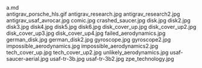     
<div className="w-full md:max-w-[80rem] float-right italic">
	<MD_a_md />
	a.md
</div>
<PopImage className="sm:float-right clear-right m-auto sm:m-1 sm:ml-4" src={GIF_antigrav_porsche_hls_gif} width={384} alt="antigrav_porsche_hls.gif">
	antigrav_porsche_hls.gif
</PopImage>
<PopImage className="sm:float-left clear-left m-auto sm:m-1 sm:mr-4" src={JPG_antigrav_research_jpg} width={384} alt="antigrav_research.jpg">
	antigrav_research.jpg
</PopImage>
<PopImage className="sm:float-right clear-right m-auto sm:m-1 sm:ml-4" src={JPG_antigrav_research2_jpg} width={384} alt="antigrav_research2.jpg">
	antigrav_research2.jpg
</PopImage>
<PopImage className="sm:float-left clear-left m-auto sm:m-1 sm:mr-4" src={JPG_antigrav_usaf_avrocar_jpg} width={384} alt="antigrav_usaf_avrocar.jpg">
	antigrav_usaf_avrocar.jpg
</PopImage>
<PopImage className="sm:float-right clear-right m-auto sm:m-1 sm:ml-4" src={JPG_comic_jpg} width={384} alt="comic.jpg">
	comic.jpg
</PopImage>
<PopImage className="sm:float-left clear-left m-auto sm:m-1 sm:mr-4" src={JPG_crashed_saucer_jpg} width={384} alt="crashed_saucer.jpg">
	crashed_saucer.jpg
</PopImage>
<PopImage className="sm:float-right clear-right m-auto sm:m-1 sm:ml-4" src={JPG_disk_jpg} width={384} alt="disk.jpg">
	disk.jpg
</PopImage>
<PopImage className="sm:float-left clear-left m-auto sm:m-1 sm:mr-4" src={JPG_disk2_jpg} width={384} alt="disk2.jpg">
	disk2.jpg
</PopImage>
<PopImage className="sm:float-right clear-right m-auto sm:m-1 sm:ml-4" src={JPG_disk3_jpg} width={384} alt="disk3.jpg">
	disk3.jpg
</PopImage>
<PopImage className="sm:float-left clear-left m-auto sm:m-1 sm:mr-4" src={JPG_disk4_jpg} width={384} alt="disk4.jpg">
	disk4.jpg
</PopImage>
<PopImage className="sm:float-right clear-right m-auto sm:m-1 sm:ml-4" src={JPG_disk5_jpg} width={384} alt="disk5.jpg">
	disk5.jpg
</PopImage>
<PopImage className="sm:float-left clear-left m-auto sm:m-1 sm:mr-4" src={JPG_disk6_jpg} width={384} alt="disk6.jpg">
	disk6.jpg
</PopImage>
<PopImage className="sm:float-right clear-right m-auto sm:m-1 sm:ml-4" src={JPG_disk_cover_up_jpg} width={384} alt="disk_cover_up.jpg">
	disk_cover_up.jpg
</PopImage>
<PopImage className="sm:float-left clear-left m-auto sm:m-1 sm:mr-4" src={JPG_disk_cover_up2_jpg} width={384} alt="disk_cover_up2.jpg">
	disk_cover_up2.jpg
</PopImage>
<PopImage className="sm:float-right clear-right m-auto sm:m-1 sm:ml-4" src={JPG_disk_cover_up3_jpg} width={384} alt="disk_cover_up3.jpg">
	disk_cover_up3.jpg
</PopImage>
<PopImage className="sm:float-left clear-left m-auto sm:m-1 sm:mr-4" src={JPG_disk_cover_up4_jpg} width={384} alt="disk_cover_up4.jpg">
	disk_cover_up4.jpg
</PopImage>
<PopImage className="sm:float-right clear-right m-auto sm:m-1 sm:ml-4" src={JPG_failed_aerodynamics_jpg} width={384} alt="failed_aerodynamics.jpg">
	failed_aerodynamics.jpg
</PopImage>
<PopImage className="sm:float-left clear-left m-auto sm:m-1 sm:mr-4" src={JPG_german_disk_jpg} width={384} alt="german_disk.jpg">
	german_disk.jpg
</PopImage>
<PopImage className="sm:float-right clear-right m-auto sm:m-1 sm:ml-4" src={JPG_german_disk2_jpg} width={384} alt="german_disk2.jpg">
	german_disk2.jpg
</PopImage>
<PopImage className="sm:float-left clear-left m-auto sm:m-1 sm:mr-4" src={JPG_gyroscope_jpg} width={384} alt="gyroscope.jpg">
	gyroscope.jpg
</PopImage>
<PopImage className="sm:float-right clear-right m-auto sm:m-1 sm:ml-4" src={JPG_gyroscope2_jpg} width={384} alt="gyroscope2.jpg">
	gyroscope2.jpg
</PopImage>
<PopImage className="sm:float-left clear-left m-auto sm:m-1 sm:mr-4" src={JPG_impossible_aerodynamics_jpg} width={384} alt="impossible_aerodynamics.jpg">
	impossible_aerodynamics.jpg
</PopImage>
<PopImage className="sm:float-right clear-right m-auto sm:m-1 sm:ml-4" src={JPG_impossible_aerodynamics2_jpg} width={384} alt="impossible_aerodynamics2.jpg">
	impossible_aerodynamics2.jpg
</PopImage>
<PopImage className="sm:float-left clear-left m-auto sm:m-1 sm:mr-4" src={JPG_tech_cover_up_jpg} width={384} alt="tech_cover_up.jpg">
	tech_cover_up.jpg
</PopImage>
<PopImage className="sm:float-right clear-right m-auto sm:m-1 sm:ml-4" src={JPG_tech_cover_up2_jpg} width={384} alt="tech_cover_up2.jpg">
	tech_cover_up2.jpg
</PopImage>
<PopImage className="sm:float-left clear-left m-auto sm:m-1 sm:mr-4" src={JPG_unlikely_aerodynamics_jpg} width={384} alt="unlikely_aerodynamics.jpg">
	unlikely_aerodynamics.jpg
</PopImage>
<PopImage className="sm:float-right clear-right m-auto sm:m-1 sm:ml-4" src={JPG_usaf_saucer_aerial_jpg} width={384} alt="usaf-saucer-aerial.jpg">
	usaf-saucer-aerial.jpg
</PopImage>
<PopImage className="sm:float-left clear-left m-auto sm:m-1 sm:mr-4" src={JPG_usaf_tr_3b_jpg} width={384} alt="usaf-tr-3b.jpg">
	usaf-tr-3b.jpg
</PopImage>
<PopImage className="sm:float-right clear-right m-auto sm:m-1 sm:ml-4" src={JPG_usaf_tr_3b2_jpg} width={384} alt="usaf-tr-3b2.jpg">
	usaf-tr-3b2.jpg
</PopImage>
<PopImage className="sm:float-left clear-left m-auto sm:m-1 sm:mr-4" src={JPG_zpe_technology_jpg} width={384} alt="zpe_technology.jpg">
	zpe_technology.jpg
</PopImage>
